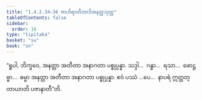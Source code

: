 ```yaml
---
title: "1.4.2.34–36 ဗာဟိရာတီတာဒိအနတ္တသုတ္တ"
tableOfContents: false
sidebar:
  order: 16
type: "tipitaka"
basket: "su"
book: "sn"
---
```



<DynamicBreadcrumb />

<Division number="201–203" book="sn" e="ch" v="18" p="308">

<Paragraph number="905" book="sn">
“ရူပါ, ဘိက္ခဝေ, အနတ္တာ အတီတာ အနာဂတာ ပစ္စုပ္ပန္နာ. သဒ္ဒါ…  ဂန္ဓာ…  ရသာ…  ဖောဋ္ဌဗ္ဗာ…  ဓမ္မာ အနတ္တာ အတီတာ အနာဂတာ ပစ္စုပ္ပန္နာ. ဧဝံ ပဿံ …ပေ…  နာပရံ ဣတ္ထတ္တာယာတိ ပဇာနာတီ”တိ.
</Paragraph>
</Division>